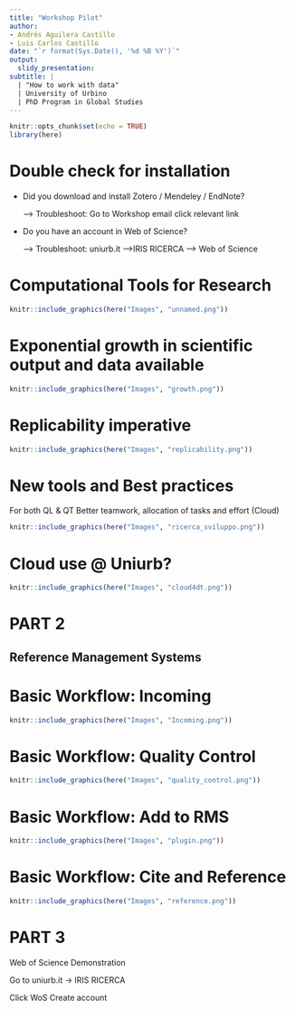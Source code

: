 ```yaml
---
title: "Workshop Pilot"
author:
- Andrés Aguilera Castillo
- Luis Carlos Castillo
date: "`r format(Sys.Date(), '%d %B %Y')`"
output:
  slidy_presentation:
subtitle: |
  | "How to work with data"
  | University of Urbino
  | PhD Program in Global Studies
---
```


```r
knitr::opts_chunk$set(echo = TRUE)
library(here)
```

# Double check for installation

-   Did you download and install Zotero / Mendeley / EndNote?

    --> Troubleshoot: Go to Workshop email click relevant link

-   Do you have an account in Web of Science?

    --> Troubleshoot: uniurb.it -->IRIS RICERCA --> Web of Science




# Computational Tools for Research

```r
knitr::include_graphics(here("Images", "unnamed.png"))
```

# Exponential growth in scientific output and data available

```r
knitr::include_graphics(here("Images", "growth.png"))
```


# Replicability imperative

```r
knitr::include_graphics(here("Images", "replicability.png"))

```

# New tools and Best practices 
For both QL & QT 
Better teamwork, allocation of tasks and effort (Cloud)

```r
knitr::include_graphics(here("Images", "ricerca_sviluppo.png"))

```


# Cloud use @ Uniurb?

```r
knitr::include_graphics(here("Images", "cloud4dt.png"))

```

# PART 2
## Reference Management Systems

# Basic Workflow: Incoming

```r
knitr::include_graphics(here("Images", "Incoming.png"))

```

# Basic Workflow: Quality Control

```r
knitr::include_graphics(here("Images", "quality_control.png"))

```

# Basic Workflow: Add to RMS

```r
knitr::include_graphics(here("Images", "plugin.png"))

```

# Basic Workflow: Cite and Reference

```r
knitr::include_graphics(here("Images", "reference.png"))

```

# PART 3
Web of Science Demonstration

Go to uniurb.it -\> IRIS RICERCA

Click WoS Create account

